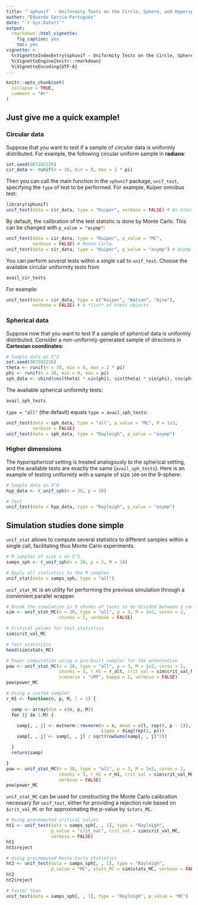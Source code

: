 ```yaml
---
title: "`sphunif` - Uniformity Tests on the Circle, Sphere, and Hypersphere"
author: "Eduardo García-Portugués"
date: "`r Sys.Date()`"
output:
  rmarkdown::html_vignette:
    fig_caption: yes
    toc: yes
vignette: >
  %\VignetteIndexEntry{sphunif - Uniformity Tests on the Circle, Sphere, and Hypersphere}
  %\VignetteEngine{knitr::rmarkdown}
  %\VignetteEncoding{UTF-8}
---
```


```r
knitr::opts_chunk$set(
  collapse = TRUE,
  comment = "#>"
)
```

## Just give me a quick example!

### Circular data

Suppose that you want to test if a sample of *circular* data is uniformly distributed. For example, the following circular uniform sample in **radians**:

```r
set.seed(987202226)
cir_data <- runif(n = 30, min = 0, max = 2 * pi)
```

Then you can call the main function in the `sphunif` package, `unif_test`, specifying the `type` of test to be performed. For example, Kuiper omnibus test:

```r
library(sphunif)
unif_test(data = cir_data, type = "Kuiper", verbose = FALSE) # An htest object
```

By default, the calibration of the test statistic is done by Monte Carlo. This can be changed with `p_value = "asymp"`:

```r
unif_test(data = cir_data, type = "Kuiper", p_value = "MC",
          verbose = FALSE) # Monte Carlo
unif_test(data = cir_data, type = "Kuiper", p_value = "asymp") # Asymp. distr.
```

You can perform *several* tests within a *single* call to `unif_test`. Choose the available circular uniformity tests from

```r
avail_cir_tests
```

For example:

```r
unif_test(data = cir_data, type = c("Kuiper", "Watson", "Ajne"),
          verbose = FALSE) # A *list* of htest objects
```

### Spherical data

Suppose now that you want to test if a sample of *spherical* data is uniformly distributed. Consider a *non*-uniformly-generated sample of directions in **Cartesian coordinates**:

```r
# Sample data on S^2
set.seed(987202226)
theta <- runif(n = 30, min = 0, max = 2 * pi)
phi <- runif(n = 30, min = 0, max = pi)
sph_data <- cbind(cos(theta) * sin(phi), sin(theta) * sin(phi), cos(phi))
```

The available spherical uniformity tests:

```r
avail_sph_tests
```

`type = "all"` (the default) equals `type = avail_sph_tests`:

```r
unif_test(data = sph_data, type = "all", p_value = "MC", M = 1e3,
          verbose = FALSE)
unif_test(data = sph_data, type = "Rayleigh", p_value = "asymp")
```

### Higher dimensions

The *hyperspherical* setting is treated analogously to the spherical setting, and the available tests are exactly the same (`avail_sph_tests`). Here is an example of testing uniformity with a sample of size `100` on the $9$-sphere:

```r
# Sample data on S^9
hyp_data <- r_unif_sph(n = 30, p = 10)

# Test
unif_test(data = hyp_data, type = "Rayleigh", p_value = "asymp")
```

## Simulation studies done simple

`unif_stat` allows to compute several statistics to different samples within a single call, facilitating thus Monte Carlo experiments.

```r
# M samples of size n on S^2
samps_sph <- r_unif_sph(n = 30, p = 3, M = 10)

# Apply all statistics to the M samples
unif_stat(data = samps_sph, type = "all")
```

`unif_stat_MC` is an utility for performing the previous simulation through a convenient parallel wrapper.

```r
# Break the simulation in 5 chunks of tasks to be divided between 2 cores
sim <- unif_stat_MC(n = 30, type = "all", p = 3, M = 1e2, cores = 2,
                    chunks = 5, verbose = FALSE)

# Critical values for test statistics
sim$crit_val_MC

# Test statistics
head(sim$stats_MC)

# Power computation using a pre-built sampler for the anternative
pow <- unif_stat_MC(n = 30, type = "all", p = 3, M = 1e2, cores = 2,
                    chunks = 5, r_H1 = r_alt, crit_val = sim$crit_val_MC,
                    scenario = "vMF", kappa = 1, verbose = FALSE)
pow$power_MC

# Using a custom sampler
r_H1 <- function(n, p, M, l = 1) {

  samp <- array(dim = c(n, p, M))
  for (j in 1:M) {

    samp[, , j] <- mvtnorm::rmvnorm(n = n, mean = c(l, rep(0, p - 1)),
                                    sigma = diag(rep(1, p)))
    samp[, , j] <- samp[, , j] / sqrt(rowSums(samp[, , j]^2))

  }
  return(samp)

}
pow <- unif_stat_MC(n = 30, type = "all", p = 3, M = 1e2, cores = 2,
                    chunks = 5, r_H1 = r_H1, crit_val = sim$crit_val_MC,
                    verbose = FALSE)
pow$power_MC
```

`unif_stat_MC` can be used for constructing the Monte Carlo calibration necessary for `unif_test`, either for providing a rejection rule based on `$crit_val_MC` or for approximating the $p$-value by `$stats_MC`.

```r
# Using precomputed critical values
ht1 <- unif_test(data = samps_sph[, , 1], type = "Rayleigh",
                 p_value = "crit_val", crit_val = sim$crit_val_MC,
                 verbose = FALSE)
ht1
ht1$reject

# Using precomputed Monte Carlo statistics
ht2 <- unif_test(data = samps_sph[, , 1], type = "Rayleigh",
                 p_value = "MC", stats_MC = sim$stats_MC, verbose = FALSE)
ht2
ht2$reject

# Faster than
unif_test(data = samps_sph[, , 1], type = "Rayleigh", p_value = "MC")
```
